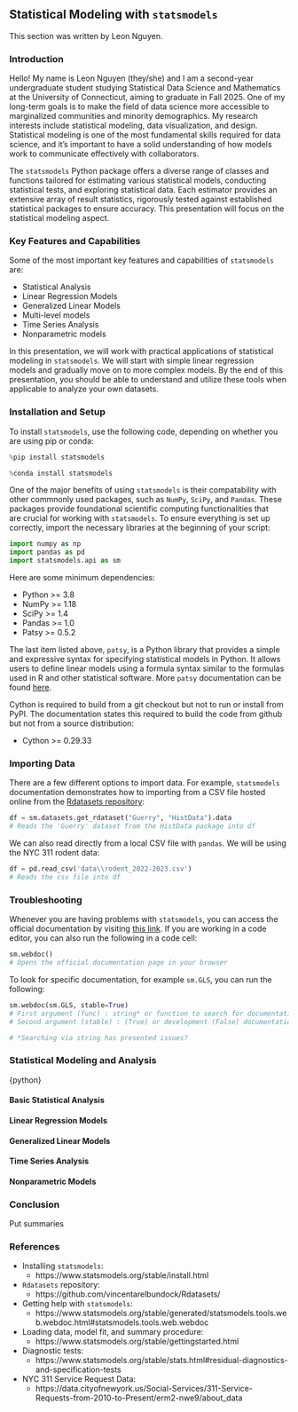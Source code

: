 ## Statistical Modeling with `statsmodels`

This section was written by Leon Nguyen.

### Introduction

Hello! My name is Leon Nguyen (they/she) and I am a second-year undergraduate 
student studying Statistical Data Science and Mathematics at the University 
of Connecticut, aiming to graduate in Fall 2025. One of my long-term goals is to 
make the field of data science more accessible to marginalized communities and 
minority demographics. My research interests include statistical modeling, 
data visualization, and design. Statistical modeling is one of the most 
fundamental skills required for data science, and it's important to have a solid 
understanding of how models work to communicate effectively with collaborators. 

The `statsmodels` Python package offers a diverse range of classes and functions 
tailored for estimating various statistical models, conducting statistical tests, 
and exploring statistical data. Each estimator provides an extensive array of 
result statistics, rigorously tested against established statistical packages to 
ensure accuracy. This presentation will focus on the statistical modeling aspect.

### Key Features and Capabilities

Some of the most important key features and capabilities of `statsmodels` are:

+ Statistical Analysis
+ Linear Regression Models
+ Generalized Linear Models
+ Multi-level models 
+ Time Series Analysis
+ Nonparametric models

In this presentation, we will work with practical applications of statistical 
modeling in `statsmodels`. We will start with simple linear regression  
models and gradually move on to more complex models. By the end of this  
presentation, you should be able to understand and utilize these tools when 
applicable to analyze your own datasets. 

### Installation and Setup

To install `statsmodels`, use the following code, depending on whether you are 
using pip or conda: 
```python
%pip install statsmodels
```

```python
%conda install statsmodels
```

One of the major benefits of using `statsmodels` is their compatability with 
other commnonly used packages, such as `NumPy`, `SciPy`, and `Pandas`. 
These packages provide foundational scientific computing functionalities that  
are crucial for working with `statsmodels`. To ensure everything is set up  
correctly, import the necessary libraries at the beginning of your script:

```python
import numpy as np
import pandas as pd
import statsmodels.api as sm
```

Here are some minimum dependencies:

+ Python >= 3.8
+ NumPy >= 1.18
+ SciPy >= 1.4
+ Pandas >= 1.0
+ Patsy >= 0.5.2

The last item listed above, `patsy`, is a Python library that provides a simple 
and expressive syntax for specifying statistical models in Python. It allows 
users to define linear models using a formula syntax similar to the formulas 
used in R and other statistical software. More `patsy` documentation can be 
found [here](https://patsy.readthedocs.io/en/latest/).

Cython is required to build from a git checkout but not to run or install from 
PyPI. The documentation states this required to build the code from github but 
not from a source distribution:

+ Cython >= 0.29.33 

### Importing Data

There are a few different options to import data. For example, `statsmodels` 
documentation demonstrates how to importing from a CSV file hosted online from 
the [Rdatasets repository](https://github.com/vincentarelbundock/Rdatasets/):

```python
df = sm.datasets.get_rdataset("Guerry", "HistData").data
# Reads the 'Guerry' dataset from the HistData package into df
```

We can also read directly from a local CSV file with `pandas`. We will be using 
the NYC 311 rodent data:
```python
df = pd.read_csv('data\\rodent_2022-2023.csv')
# Reads the csv file into df
```

### Troubleshooting

Whenever you are having problems with `statsmodels`, you can access the  
official documentation by visiting [this link](https://www.statsmodels.org/stable/index.html). If you are working in a code editor, you can also run the following in a code cell:
```python
sm.webdoc() 
# Opens the official documentation page in your browser
```

To look for specific documentation, for example `sm.GLS`, you can run the following:
```python
sm.webdoc(sm.GLS, stable=True)
# First argument (func) : string* or function to search for documentation 
# Second argument (stable) : (True) or development (False) documentation, default is stable

# *Searching via string has presented issues?
```

### Statistical Modeling and Analysis


{python}


#### Basic Statistical Analysis

#### Linear Regression Models

#### Generalized Linear Models

#### Time Series Analysis

#### Nonparametric Models

### Conclusion

Put summaries

### References

* Installing `statsmodels`:
    + https://www.statsmodels.org/stable/install.html

* `Rdatasets` repository:
    + https://github.com/vincentarelbundock/Rdatasets/

* Getting help with `statsmodels`:
    + https://www.statsmodels.org/stable/generated/statsmodels.tools.web.webdoc.html#statsmodels.tools.web.webdoc

* Loading data, model fit, and summary procedure:
    + https://www.statsmodels.org/stable/gettingstarted.html

* Diagnostic tests:
    + https://www.statsmodels.org/stable/stats.html#residual-diagnostics-and-specification-tests

* NYC 311 Service Request Data:
    + https://data.cityofnewyork.us/Social-Services/311-Service-Requests-from-2010-to-Present/erm2-nwe9/about_data

